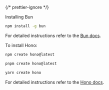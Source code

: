
{/* prettier-ignore */}

Installing Bun

```sh
npm install -g bun
```
For detailed instructions refer to the [Bun docs](https://bun.sh/docs/installation).

To install Hono: 

<SelectableContent client:load syncKey="packageManager" frameworkSwitcher>
<div slot="npm" slotIdx="1">

```sh
npm create hono@latest
```

</div>
<div slot="pnpm" slotIdx="2">

```sh
pnpm create hono@latest
```

</div>
<div slot="yarn" slotIdx="3">

```sh
yarn create hono
```

</div>
</SelectableContent>

For detailed instructions refer to the [Hono docs](https://hono.dev/docs/#quick-start).


